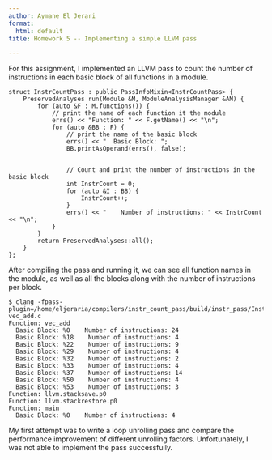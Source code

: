 ```yaml
---
author: Aymane El Jerari
format:
  html: default
title: Homework 5 -- Implementing a simple LLVM pass

---
```


For this assignment, I implemented an LLVM pass to count the number of instructions in each basic block of all functions in a module.

```
struct InstrCountPass : public PassInfoMixin<InstrCountPass> {
    PreservedAnalyses run(Module &M, ModuleAnalysisManager &AM) {
        for (auto &F : M.functions()) {
            // print the name of each function it the module
            errs() << "Function: " << F.getName() << "\n";
            for (auto &BB : F) {
                // print the name of the basic block
                errs() << "  Basic Block: ";
                BB.printAsOperand(errs(), false);


                // Count and print the number of instructions in the basic block
                int InstrCount = 0;
                for (auto &I : BB) {
                    InstrCount++;
                }
                errs() << "    Number of instructions: " << InstrCount << "\n";
            }
        }
        return PreservedAnalyses::all();
    }
};
```
After compiling the pass and running it, we can see all function names in the module, as well as all the blocks along with the number of instructions per block.

```
$ clang -fpass-plugin=/home/eljeraria/compilers/instr_count_pass/build/instr_pass/InstrCountPass.so vec_add.c
Function: vec_add
  Basic Block: %0    Number of instructions: 24
  Basic Block: %18    Number of instructions: 4
  Basic Block: %22    Number of instructions: 9
  Basic Block: %29    Number of instructions: 4
  Basic Block: %32    Number of instructions: 2
  Basic Block: %33    Number of instructions: 4
  Basic Block: %37    Number of instructions: 14
  Basic Block: %50    Number of instructions: 4
  Basic Block: %53    Number of instructions: 3
Function: llvm.stacksave.p0
Function: llvm.stackrestore.p0
Function: main
  Basic Block: %0    Number of instructions: 4
```

My first attempt was to write a loop unrolling pass and compare the performance improvement of different unrolling factors. Unfortunately, I was not able to implement the pass successfully.